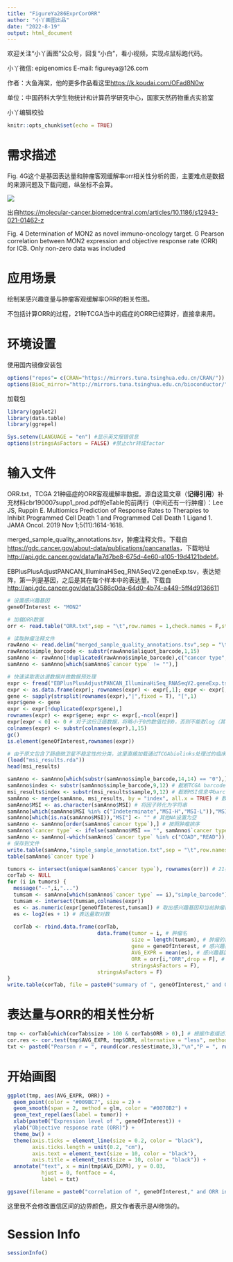 ```yaml
---
title: "FigureYa286ExprCorORR"
author: "小丫画图出品"
date: "2022-8-19"
output: html_document
---
```

欢迎关注“小丫画图”公众号，回复“小白”，看小视频，实现点鼠标跑代码。

小丫微信: epigenomics  E-mail: figureya@126.com

作者：大鱼海棠，他的更多作品看这里<https://k.koudai.com/OFad8N0w>

单位：中国药科大学生物统计和计算药学研究中心，国家天然药物重点实验室

小丫编辑校验

```r
knitr::opts_chunk$set(echo = TRUE)
```

# 需求描述

Fig. 4G这个是基因表达量和肿瘤客观缓解率orr相关性分析的图，主要难点是数据的来源问题及下载问题，纵坐标不会算。

![](example.png)

出自<https://molecular-cancer.biomedcentral.com/articles/10.1186/s12943-021-01462-z>

Fig. 4 Determination of MON2 as novel immuno-oncology target.
G Pearson correlation between MON2 expression and objective response rate (ORR) for ICB. Only non-zero data was included

# 应用场景

绘制某感兴趣变量与肿瘤客观缓解率ORR的相关性图。

不包括计算ORR的过程，21种TCGA当中的癌症的ORR已经算好，直接拿来用。

# 环境设置

使用国内镜像安装包

```r
options("repos"= c(CRAN="https://mirrors.tuna.tsinghua.edu.cn/CRAN/"))
options(BioC_mirror="http://mirrors.tuna.tsinghua.edu.cn/bioconductor/")

```

加载包

```r
library(ggplot2)
library(data.table)
library(ggrepel)

Sys.setenv(LANGUAGE = "en") #显示英文报错信息
options(stringsAsFactors = FALSE) #禁止chr转成factor
```

# 输入文件

ORR.txt，TCGA 21种癌症的ORR客观缓解率数据。源自这篇文章（**记得引用**）补充材料cbr190007supp1_prod.pdf的eTable的前两行（中间还有一行肿瘤）：Lee JS, Ruppin E. Multiomics Prediction of Response Rates to Therapies to Inhibit Programmed Cell Death 1 and Programmed Cell Death 1 Ligand 1. JAMA Oncol. 2019 Nov 1;5(11):1614-1618.

merged_sample_quality_annotations.tsv，肿瘤注释文件。下载自<https://gdc.cancer.gov/about-data/publications/pancanatlas>，下载地址<http://api.gdc.cancer.gov/data/1a7d7be8-675d-4e60-a105-19d4121bdebf>。

EBPlusPlusAdjustPANCAN_IlluminaHiSeq_RNASeqV2.geneExp.tsv，表达矩阵，第一列是基因，之后是其在每个样本中的表达量。下载自<http://api.gdc.cancer.gov/data/3586c0da-64d0-4b74-a449-5ff4d9136611>

```r
# 设置感兴趣基因
geneOfInterest <- "MON2"

# 加载ORR数据
orr <- read.table("ORR.txt",sep = "\t",row.names = 1,check.names = F,stringsAsFactors = F,header = T)

# 读取肿瘤注释文件
rawAnno <- read.delim("merged_sample_quality_annotations.tsv",sep = "\t",row.names = NULL,check.names = F,stringsAsFactors = F,header = T) 
rawAnno$simple_barcode <- substr(rawAnno$aliquot_barcode,1,15)
samAnno <- rawAnno[!duplicated(rawAnno$simple_barcode),c("cancer type", "simple_barcode")]
samAnno <- samAnno[which(samAnno$`cancer type` != ""),]

# 快速读取表达谱数据并做数据预处理
expr <- fread("EBPlusPlusAdjustPANCAN_IlluminaHiSeq_RNASeqV2.geneExp.tsv",sep = "\t",stringsAsFactors = F,check.names = F,header = T) 
expr <- as.data.frame(expr); rownames(expr) <- expr[,1]; expr <- expr[,-1]
gene <- sapply(strsplit(rownames(expr),"|",fixed = T), "[",1)
expr$gene <- gene
expr <- expr[!duplicated(expr$gene),]
rownames(expr) <- expr$gene; expr <- expr[,-ncol(expr)]
expr[expr < 0] <- 0 # 对于这份泛癌数据，将略小于0的数值拉到0，否则不能取log（其他途径下载的泛癌数据可能不需要此操作）
colnames(expr) <- substr(colnames(expr),1,15)
gc()
is.element(geneOfInterest,rownames(expr))

# 由于原文包含了肠癌微卫星不稳定性的分类，这里直接加载通过TCGAbiolinks处理过的临床数据
(load("msi_results.rda"))
head(msi_results)

samAnno <- samAnno[which(substr(samAnno$simple_barcode,14,14) == "0"),] # 取出肿瘤样本
samAnno$index <- substr(samAnno$simple_barcode,9,12) # 截断TCGA barcode中的四位index
msi_results$index <- substr(msi_results$sample,9,12) # 截断MSI信息中barcode的四位index
samAnno <- merge(samAnno, msi_results, by = "index", all.x = TRUE) # 数据合并
samAnno$MSI <- as.character(samAnno$MSI) # 将因子转化为字符串
samAnno[which(samAnno$MSI %in% c("Indeterminate","MSI-H","MSI-L")),"MSI"] <- "MSI" # 这里认为设定不属于MSS的均为MSI
samAnno[which(is.na(samAnno$MSI)),"MSI"] <- "" # 其他NA设置为空
samAnno <- samAnno[order(samAnno$`cancer type`),] # 按照肿瘤排序
samAnno$`cancer type` <- ifelse(samAnno$MSI == "", samAnno$`cancer type`, paste0(samAnno$`cancer type`,"_",samAnno$MSI)) # 将COAD以及READ与MSI合并
samAnno <- samAnno[-which(samAnno$`cancer type` %in% c("COAD","READ")),] # 去掉无法找到MSI状态的COAD或READ
# 保存到文件
write.table(samAnno,"simple_sample_annotation.txt",sep = "\t",row.names = F,col.names = T,quote = F)
table(samAnno$`cancer type`)

tumors <- intersect(unique(samAnno$`cancer type`), rownames(orr)) # 21种肿瘤全部匹配
corTab <- NULL
for (i in tumors) {
  message("--",i,"...")
  tumsam <- samAnno[which(samAnno$`cancer type` == i),"simple_barcode"]
  tumsam <- intersect(tumsam,colnames(expr))
  es <- as.numeric(expr[geneOfInterest,tumsam]) # 取出感兴趣基因和当前肿瘤样本的表达谱子集
  es <- log2(es + 1) # 表达量取对数
  
  corTab <- rbind.data.frame(corTab,
                             data.frame(tumor = i, # 肿瘤名
                                        size = length(tumsam), # 肿瘤的样本量
                                        gene = geneOfInterest, # 感兴趣基因名
                                        AVG_EXPR = mean(es), # 感兴趣基因的表达量均值
                                        ORR = orr[i,"ORR",drop = F], # 对应该肿瘤的ORR
                                        stringsAsFactors = F),
                             stringsAsFactors = F)
}
write.table(corTab, file = paste0("summary of ", geneOfInterest," and ORR in 21 tumors.txt"),sep = "\t",row.names = F,col.names = T,quote = F)
```

# 表达量与ORR的相关性分析

```r
tmp <- corTab[which(corTab$size > 100 & corTab$ORR > 0),] # 根据作者描述，移除样本量小于100的肿瘤，且移除ORR为0的肿瘤
cor.res <- cor.test(tmp$AVG_EXPR, tmp$ORR, alternative = "less", method = "pearson") # 单侧检验渐进显著性
txt <- paste0("Pearson r = ", round(cor.res$estimate,3),"\n","P = ", round(cor.res$p.value,3)) # 创建相关性结果的标签
```

# 开始画图

```r
ggplot(tmp, aes(AVG_EXPR, ORR)) + 
  geom_point(color = "#009BC7", size = 2) + 
  geom_smooth(span = 2, method = glm, color = "#0070B2") +
  geom_text_repel(aes(label = tumor)) + 
  xlab(paste0("Expression level of ", geneOfInterest)) + 
  ylab("Objective response rate (ORR)") +
  theme_bw() +
  theme(axis.ticks = element_line(size = 0.2, color = "black"),
        axis.ticks.length = unit(0.2, "cm"),
        axis.text = element_text(size = 10, color = "black"),
        axis.title = element_text(size = 10, color = "black")) +
  annotate("text", x = min(tmp$AVG_EXPR), y = 0.03, 
           hjust = 0, fontface = 4, 
           label = txt)

ggsave(filename = paste0("correlation of ", geneOfInterest," and ORR in 21 tumors.pdf"), width = 4.5,height = 4.5)
```

这里我不会修改置信区间的边界颜色，原文作者表示是AI修饰的。

# Session Info

```r
sessionInfo()
```